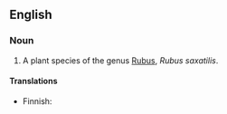 {{wikipedia}}
==English==

===Noun===
{{en-noun|sg=[[stone]] [[bramble]]}}

# A plant species of the genus [[Rubus]], ''Rubus saxatilis''.

====Translations====
{{top}}
*Finnish: {{t|fi|lillukka}}
{{bottom}}